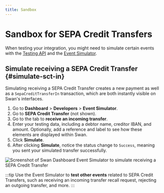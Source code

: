 ```yaml
---
title: Sandbox
---
```


# Sandbox for SEPA Credit Transfers

When testing your integration, you might need to simulate certain events with the [Testing API](../../../../developers/tools/testing-api.mdx) and the [Event Simulator](../../../../developers/tools/event-simulator.mdx).

## Simulate receiving a SEPA Credit Transfer {#simulate-sct-in}

Simulating receiving a SEPA Credit Transfer creates a new payment as well as a `SepaCreditTransferIn` transaction, which are both instantly visible on Swan's interfaces.

1. Go to **Dashboard** > **Developers** > **Event Simulator**.
1. Go to **SEPA Credit Transfer** (not shown).
1. Go to the tab to **receive an incoming transfer**.
1. Enter your testing data, including a debtor name, creditor IBAN, and amount. Optionally, add a reference and label to see how these elements are displayed within Swan.
1. Click **Simulate**.
1. After clicking **Simulate**, notice the status change to `Success`, meaning you sent your simulated transfer successfully.

![Screenshot of Swan Dashboard Event Simulator to simulate receiving a SEPA Credit Transfer](../../../../images/topics/payments/credit-transfers/sandbox-sct-in.png)

:::tip
Use the Event Simulator to **test other events** related to SEPA Credit Transfers, such as receiving an incoming transfer recall request, rejecting an outgoing transfer, and more.
:::
